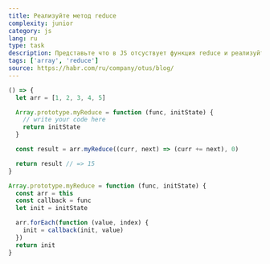 ```yaml
---
title: Реализуйте метод reduce
complexity: junior
category: js
lang: ru
type: task
description: Представьте что в JS отсуствует функция reduce и реализуйте ее самостоятельно c помощью прототипов
tags: ['array', 'reduce']
source: https://habr.com/ru/company/otus/blog/
---
```


```jsx example
() => {
  let arr = [1, 2, 3, 4, 5]

  Array.prototype.myReduce = function (func, initState) {
    // write your code here
    return initState
  }

  const result = arr.myReduce((curr, next) => (curr += next), 0) 

  return result // => 15
}
```

```js answer
Array.prototype.myReduce = function (func, initState) {
  const arr = this
  const callback = func
  let init = initState

  arr.forEach(function (value, index) {
    init = callback(init, value)
  })
  return init
}
```
